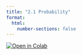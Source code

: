 ```yaml
---
title: "2.1 Probability"
format:
  html:
    number-sections: false
---
```


[![Open in Colab](https://colab.research.google.com/assets/colab-badge.svg)](https://colab.research.google.com/drive/1_j0UrCbTJbYjt6hgGjV0AsyJYCkghNIu?usp=sharing)
